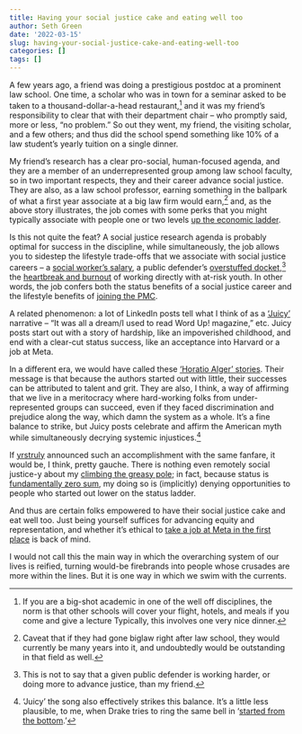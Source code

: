 ```yaml
---
title: Having your social justice cake and eating well too
author: Seth Green
date: '2022-03-15'
slug: having-your-social-justice-cake-and-eating-well-too
categories: []
tags: []
---
```


A few years ago, a friend was doing a prestigious postdoc at a prominent law school. One time, a scholar who was in town for a seminar asked to be taken to a thousand-dollar-a-head restaurant,^[If you are a big-shot academic in one of the well off disciplines, the norm is that other schools will cover your flight, hotels, and meals if you come and give a lecture Typically, this involves one very nice dinner.] and it was my friend's responsibility to clear that with their department chair -- who promptly said, more or less, "no problem." So out they went, my friend, the visiting scholar, and a few others; and thus did the school spend something like 10% of a law student's yearly tuition on a single dinner. 

My friend's research has a clear pro-social, human-focused agenda, and they are a member of an underrepresented group among law school faculty, so in two important respects, they and their career advance social justice. They are also, as a law school professor, earning something in the ballpark of what a first year associate at a big law firm would earn,^[Caveat that if they had gone biglaw right after law school, they would currently be many years into it, and undoubtedly would be outstanding in that field as well.] and, as the above story illustrates, the job comes with some perks that you might typically associate with people one or two levels [up the economic ladder](https://ofdollarsanddata.com/climbing-the-wealth-ladder/).

Is this not quite the feat? A social justice research agenda is probably optimal for success in the discipline, while simultaneously, the job allows you to sidestep the lifestyle trade-offs that we associate with social justice careers -- a [social worker's salary](https://www.salary.com/research/salary/benchmark/social-worker-msw-salary/new-orleans-la), a public defender's [overstuffed docket](https://thelensnola.org/2021/01/20/the-system-is-at-a-breaking-point-new-da-public-defenders-work-to-reduce-backlog-of-cases-at-criminal-district-court/),^[This is not to say that a given public defender is working harder, or doing more to advance justice, than my friend.] the [heartbreak and burnout](https://www.childwelfare.gov/topics/management/workforce/workforcewellbeing/burnout/) of working directly with at-risk youth. In other words, the job confers both the status benefits of a social justice career and the lifestyle benefits of [joining the PMC](https://www.thebellows.org/the-double-horseshoe-theory/).

A related phenomenon: a lot of LinkedIn posts tell what I think of as a ['Juicy'](https://en.wikipedia.org/wiki/Juicy_(The_Notorious_B.I.G._song)) narrative  -- "It was all a dream/I used to read Word Up! magazine," etc. Juicy posts start out with a story of hardship, like an impoverished childhood, and end with a clear-cut status success, like an acceptance into Harvard or a job at Meta. 

In a different era, we would have called these ['Horatio Alger' stories](https://en.wikipedia.org/wiki/Horatio_Alger). Their message is that because the authors started out with little, their successes can be attributed to talent and grit. They are also, I think, a way of affirming that we live in a meritocracy where hard-working folks from under-represented groups can succeed, even if they faced discrimination and prejudice along the way, which damn the system as a whole. It's a fine balance to strike, but Juicy posts celebrate and affirm the American myth while simultaneously decrying systemic injustices.^['Juicy' the song also effectively strikes this balance. It's a little less plausible, to me, when Drake tries to ring the same bell in '[started from the bottom](https://en.wikipedia.org/wiki/Started_from_the_Bottom).']

If [yrstruly](https://infinitejest.wallacewiki.com/david-foster-wallace/index.php?title=M) announced such an accomplishment with the same fanfare, it would be, I think, pretty gauche. There is nothing even remotely social justice-y about my [climbing the greasy pole](https://www.theguardian.com/money/2001/apr/15/workandcareers.madeleinebunting3); in fact, because status is [fundamentally zero sum](http://daviddfriedman.blogspot.com/2006/10/economics-of-status.html), my doing so is (implicitly) denying opportunities to people who started out lower on the status ladder.

And thus are certain folks empowered to have their social justice cake and eat well too. Just being yourself suffices for advancing equity and representation, and whether it's ethical to [take a job at Meta in the first place](https://techpolicy.press/is-it-ethical-to-work-at-facebook/) is back of mind. 

I would not call this the main way in which the overarching system of our lives is reified, turning would-be firebrands into people whose crusades are more within the lines. But it is one way in which we swim with the currents. 
